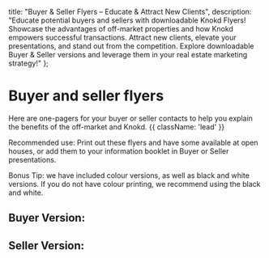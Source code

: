 
<meta name="og:title" content="Fuel Your Real Estate Success with Knokd Buyer and Seller Flyers" />
<meta name="og:description" content="Educate buyers and sellers! Explore downloadable Knokd Flyers explaining off-market advantages & how Knokd empowers transactions. Attract new clients and elevate your presentations!" />

  title: "Buyer & Seller Flyers – Educate & Attract New Clients",
  description: "Educate potential buyers and sellers with downloadable Knokd Flyers! Showcase the advantages of off-market properties and how Knokd empowers successful transactions. Attract new clients, elevate your presentations, and stand out from the competition. Explore downloadable Buyer & Seller versions and leverage them in your real estate marketing strategy!"
};

# Buyer and seller flyers

Here are one-pagers for your buyer or seller contacts to help you explain the benefits of the off-market and Knokd. {{ className: 'lead' }}

Recommended use: Print out these flyers and have some available at open houses, or add them to your information booklet in Buyer or Seller presentations. 

Bonus Tip: we have included colour versions, as well as black and white versions. If you do not have colour printing, we recommend using the black and white. 

## Buyer Version:

<MarketingAssets>
  <MarketingAsset
    src="/images/flyers/pdfs/firstlist_buyer_flyer.pdf"
    alt="Color version of the buyer's flyer"
    layout='flyer'
  />
</MarketingAssets>

## Seller Version:

<MarketingAssets>
  <MarketingAsset
    src="/images/flyers/pdfs/firstlist_seller_flyer.pdf"
    alt="Color version of the seller's flyer"
    layout='flyer'
  />
</MarketingAssets>